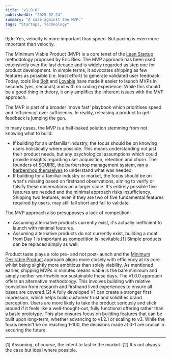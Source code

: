 ```yaml
---
title: "v1.0.0"
publishedAt: "2025-02-24"
summary: "A case against the MVP."
tags: "Startups, Technology"
---
```


tl;dr: Yes, velocity is more important than speed. But pacing is even more important than velocity.

The Minimum Viable Product (MVP) is a core tenet of the [Lean Startup](https://theleanstartup.com/) methodology proposed by Eric Ries. The MVP approach has been used extensively over the last decade and is widely regarded as step one for product development. In simple terms, it advocates shipping as few features as possible (i.e. least effort) to generate validated user feedback.
Today, tools like [Bolt](https://bolt.new) and [Lovable](https://lovable.dev) have made it easier to launch MVPs in seconds (yes, seconds) and with no coding experience. While this should be a good thing in theory, it only amplifies the inherent issues with the MVP approach.

The MVP is part of a broader 'move fast' playbook which prioritises speed and 'efficiency' over sufficiency. In reality, releasing a product to get feedback is jumping the gun. 

In many cases, the MVP is a half-baked solution stemming from not knowing what to build:
* If building for an unfamiliar industry, the focus should be on knowing users holistically where possible. This means understanding not just their product needs, but any psychological assumptions which could provide insights regarding user acquisition, retention and churn. The founders of [SQUIRE](https://getsquire.com), the barbershop management system, [ran a barbershop themselves](https://endeavor.org/success-stories/squire/) to understand what was needed.
* If building for a familiar industry or market, the focus should be on what's missing based on firsthand observations, aiming to verify or falsify these observations on a larger scale. It's entirely possible five features are needed and the minimal approach risks insufficiency. Shipping two features, even if they are two of five fundamental features required by users, may still fall short and fail to validate.

The MVP approach also presupposes a lack of competition:
* Assuming alternative products currently exist, it's actually inefficient to launch with minimal features.
* Assuming alternative products do not currently exist, building a moat from Day 1 is important as competition is inevitable.[1] Simple products can be replaced simply as well.

Product taste plays a role pre- and not post-launch and the [Minimum Desirable Product](https://www.experiencedynamics.com/mvp-vs-minimal-desirable-product/) approach aligns more closely with efficiency at its core whilst being slightly more ambitious than solely viability. As mentioned earlier, shipping MVPs in minutes means viable is the bare minimum and simply neither worthwhile nor sustainable these days.
The v1.0.0 approach offers an alternative methodology. This involves building with relative conviction from research and firsthand lived experiences to ensure all bases are covered.[2] A fully developed V1 can create a stronger first impression, which helps build customer trust and solidifies brand perception. Users are more likely to take the product seriously and stick around if it feels like a well-thought-out, fully functional offering rather than a basic prototype.
This also ensures focus on building features that can be built upon long-term, whether advancing to v1.2.1 or scaling to v3. While the focus needn't be on reaching 1-100, the decisions made at 0-1 are crucial in securing the future.

---

[1] Assuming, of course, the intent to last in the market.
[2] It's not always the case but ideal where possible.

